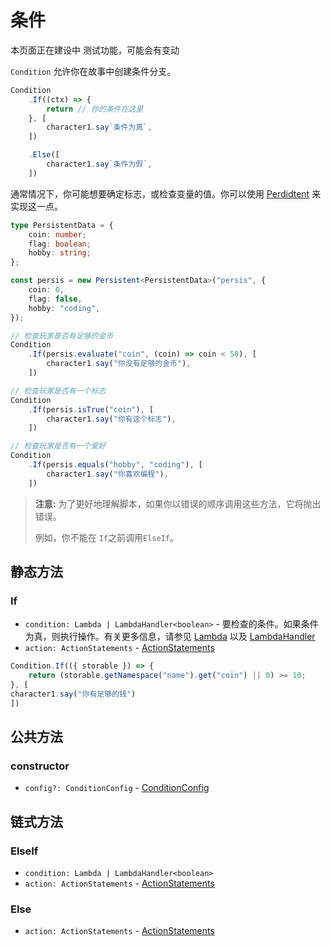 
# 条件

<Callout type="warning" emoji="⚠️">
    本页面正在建设中
</Callout>

<Callout type="warning" emoji="⚠️">
    测试功能，可能会有变动
</Callout>

`Condition` 允许你在故事中创建条件分支。

```typescript
Condition
    .If((ctx) => {
        return // 你的条件在这里
    }, [
        character1.say`条件为真`,
    ])

    .Else([
        character1.say`条件为假`,
    ])
```

通常情况下，你可能想要确定标志，或检查变量的值。你可以使用 [Perdidtent](./persistent) 来实现这一点。

```typescript
type PersistentData = {
    coin: number;
    flag: boolean;
    hobby: string;
};

const persis = new Persistent<PersistentData>("persis", {
    coin: 0,
    flag: false,
    hobby: "coding",
});

// 检查玩家是否有足够的金币
Condition
    .If(persis.evaluate("coin", (coin) => coin < 50), [
        character1.say("你没有足够的金币"),
    ])

// 检查玩家是否有一个标志
Condition
    .If(persis.isTrue("coin"), [
        character1.say("你有这个标志"),
    ])

// 检查玩家是否有一个爱好
Condition
    .If(persis.equals("hobby", "coding"), [
        character1.say("你喜欢编程"),
    ])
```

> **注意:** 为了更好地理解脚本，如果你以错误的顺序调用这些方法，它将抛出错误。
> 
> 例如，你不能在 `If`之前调用`ElseIf`。

## 静态方法

### If

<Steps>

- `condition: Lambda | LambdaHandler<boolean>` - 要检查的条件。如果条件为真，则执行操作。有关更多信息，请参见 [Lambda](../types/Lambda) 以及 [LambdaHandler](../types/LambdaHandler)
- `action: ActionStatements` - [ActionStatements](../types/ActionStatements)

```typescript
Condition.If(({ storable }) => {
    return (storable.getNamespace("name").get("coin") || 0) >= 10;
}, [
character1.say("你有足够的钱")
])
```

</Steps>

## 公共方法

### constructor

<Steps>

- `config?: ConditionConfig` - [ConditionConfig](../types/ConditionConfig)

</Steps>

## 链式方法

### ElseIf

<Steps>

- `condition: Lambda | LambdaHandler<boolean>`
- `action: ActionStatements` - [ActionStatements](../types/ActionStatements)

</Steps>

### Else

<Steps>

- `action: ActionStatements` - [ActionStatements](../types/ActionStatements)

</Steps>
